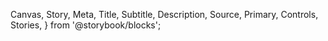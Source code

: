   Canvas,
  Story,
  Meta,
  Title,
  Subtitle,
  Description,
  Source,
  Primary,
  Controls,
  Stories,
} from '@storybook/blocks';


<Meta isTemplate />

<Title />
<Description />
<br />
<br />
## Varianter

{' '}

{' '}

<div style={{ display: 'flex' }}>
  <span style={{ margin: '1rem' }}>
    <Canvas of={ButtonStories.Standard} />
  </span>
  <span style={{ margin: '1rem' }}>
    <Canvas of={ButtonStories.Default} />
  </span>
  <span style={{ margin: '1rem' }}>
    <Canvas of={ButtonStories.Outlined} />
  </span>
  <span style={{ margin: '1rem' }}>
    <Canvas of={ButtonStories.Ghost} />
  </span>
</div>

## Størrelser

<div style={{ display: 'flex' }}>
  <span style={{ margin: '1rem' }}>
    <Story name="Small">{() => <Primary />}</Story>
  </span>
  <span style={{ margin: '1rem' }}>
    <Story name="Medium">{() => <Primary />}</Story>
  </span>
  <span style={{ margin: '1rem' }}>
    <Story name="Large">{() => <Primary />}</Story>
  </span>
</div>

## Disabled

<div style={{ display: 'flex' }}>
  <span style={{ margin: '1rem' }}>
    <Story name="Disabledone">{() => <Primary />}</Story>
  </span>
  <span style={{ margin: '1rem' }}>
    <Story name="Disabledtwo">{() => <Primary />}</Story>
  </span>
</div>

## Loading

<div style={{ display: 'flex' }}>
  <span style={{ margin: '1rem' }}>
    <Story name="Loadingone">{() => <Primary />}</Story>
  </span>
  <span style={{ margin: '1rem' }}>
    <Story name="Loadingtwo">{() => <Primary />}</Story>
  </span>
</div>

## Parametere/Props

Her kan du se hvilke parametere (props) komponenten kan ta imot og se endringer i kode

<Primary />
<Controls />

## <Stories />
